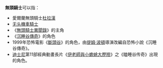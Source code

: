 '''無頭騎士'''可以指：
* 愛爾蘭無頭騎士[[杜拉漢|杜拉漢]]
* [[无头機車騎士|无头機車騎士]]
* 《[[無頭騎士異聞錄_DuRaRaRa!!|無頭騎士異聞錄]]》的主角
* 《[[沉睡谷傳奇|沉睡谷傳奇]]》的角色
* 1999年恐怖電影《[[斷頭谷|斷頭谷]]》的角色，由[[蒂姆·伯顿|提姆·波頓]]導演改編自恐怖小說《沉睡谷傳奇》。
* [[迪士尼|迪士尼]]第11部經典動畫長片《[[伊老師與小蟾蜍大歷險|伊老師與小蟾蜍大歷險]]》之《瞌睡谷传奇》出現的角色。

{{消歧義|X|Cat=四字消歧義}}